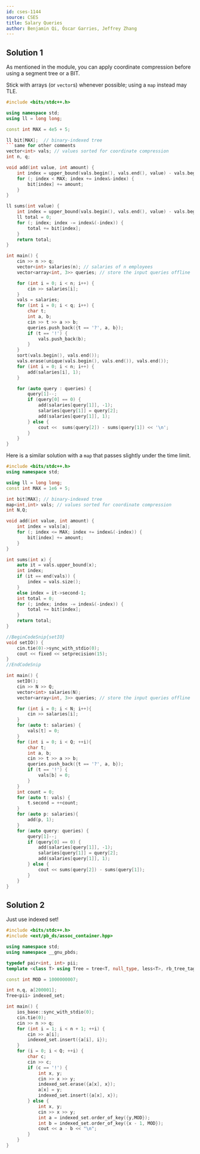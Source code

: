 ```yaml
---
id: cses-1144
source: CSES
title: Salary Queries
author: Benjamin Qi, Óscar Garries, Jeffrey Zhang
---
```


## Solution 1

As mentioned in the module, you can apply coordinate compression before using a
segment tree or a BIT.

Stick with arrays (or `vector`s) whenever possible; using a `map` instead may
TLE.

```cpp
#include <bits/stdc++.h>

using namespace std;
using ll = long long;

const int MAX = 4e5 + 5;

ll bit[MAX];  // binary-indexed tree
```same for other comments
vector<int> vals; // values sorted for coordinate compression
int n, q;

void add(int value, int amount) {
	int index = upper_bound(vals.begin(), vals.end(), value) - vals.begin();
	for (; index < MAX; index += index&-index) {
		bit[index] += amount;
	}
}

ll sums(int value) {
	int index = upper_bound(vals.begin(), vals.end(), value) - vals.begin();
	ll total = 0;
	for (; index; index -= index&(-index)) {
		total += bit[index];
	}
	return total;
}

int main() {
	cin >> n >> q;
	vector<int> salaries(n); // salaries of n employees
	vector<array<int, 3>> queries; // store the input queries offline

	for (int i = 0; i < n; i++) {
		cin >> salaries[i];
	}
	vals = salaries;
	for (int i = 0; i < q; i++) {
		char t;
		int a, b;
		cin >> t >> a >> b;
		queries.push_back({t == '?', a, b});
		if (t == '!') {
			vals.push_back(b);
		}
	}
	sort(vals.begin(), vals.end());
	vals.erase(unique(vals.begin(), vals.end()), vals.end());
	for (int i = 0; i < n; i++) {
		add(salaries[i], 1);
	}

	for (auto query : queries) {
		query[1]--;
		if (query[0] == 0) {
			add(salaries[query[1]], -1);
			salaries[query[1]] = query[2];
			add(salaries[query[1]], 1);
		} else {
			cout <<  sums(query[2]) - sums(query[1]) << '\n';
		}
	}
}
```

Here is a similar solution with a `map` that passes slightly under the time
limit.

```cpp
#include <bits/stdc++.h>
using namespace std;

using ll = long long;
const int MAX = 1e6 + 5;

int bit[MAX]; // binary-indexed tree
map<int,int> vals; // values sorted for coordinate compression
int N,Q;

void add(int value, int amount) {
	int index = vals[a];
	for (; index <= MAX; index += index&(-index)) {
		bit[index] += amount;
	}
}

int sums(int x) {
	auto it = vals.upper_bound(x);
	int index;
	if (it == end(vals)) {
		index = vals.size();
	}
	else index = it->second-1;
	int total = 0;
	for (; index; index -= index&(-index)) {
		total += bit[index];
	}
	return total;
}

//BeginCodeSnip{setIO}
void setIO() {
	cin.tie(0)->sync_with_stdio(0);
	cout << fixed << setprecision(15);
}
//EndCodeSnip

int main() {
	setIO(); 
	cin >> N >> Q;
	vector<int> salaries(N);
	vector<array<int, 3>> queries; // store the input queries offline

	for (int i = 0; i < N; i++){
		cin >> salaries[i];
	}
	for (auto t: salaries) {
		vals[t] = 0;
	}
	for (int i = 0; i < Q; ++i){
		char t; 
		int a, b; 
		cin >> t >> a >> b;
		queries.push_back({t == '?', a, b});
		if (t == '!') {
			vals[b] = 0;
		}
	}
	int count = 0; 
	for (auto t: vals) {
		t.second = ++count;
	}
	for (auto p: salaries){
		add(p, 1);
	}
	for (auto query: queries) {
		query[1]--;
		if (query[0] == 0) {
			add(salaries[query[1]], -1);
			salaries[query[1]] = query[2];
			add(salaries[query[1]], 1);
		} else {
			cout << sums(query[2]) - sums(query[1]);
		}
	}
}
```

## Solution 2

Just use indexed set!

```cpp
#include <bits/stdc++.h>
#include <ext/pb_ds/assoc_container.hpp>

using namespace std;
using namespace __gnu_pbds;

typedef pair<int, int> pii;
template <class T> using Tree = tree<T, null_type, less<T>, rb_tree_tag,tree_order_statistics_node_update>;

const int MOD = 1000000007;

int n,q, a[200001];
Tree<pii> indexed_set;

int main() {
	ios_base::sync_with_stdio(0); 
	cin.tie(0);
	cin >> n >> q;
	for (int i = 1; i < n + 1; ++i) {
		cin >> a[i];
		indexed_set.insert({a[i], i});
	}
	for (i = 0; i < Q; ++i) {
		char c; 
		cin >> c;
		if (c == '!') {
			int x, y; 
			cin >> x >> y;
			indexed_set.erase({a[x], x});
			a[x] = y;
			indexed_set.insert({a[x], x});
		} else {
			int x, y;
			cin >> x >> y;
			int a = indexed_set.order_of_key({y,MOD});
			int b = indexed_set.order_of_key({x - 1, MOD});
			cout << a - b << "\n";
		}
	}
}
```
